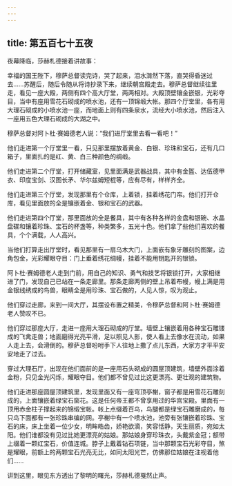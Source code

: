 ```yaml
---
---
---
```

title: 第五百七十五夜
---






夜幕降临，莎赫札德接着讲故事：





幸福的国王陛下，穆萨总督读完诗，哭了起来，泪水潸然下落，直哭得昏迷过去……苏醒后，随后令随从将诗抄录下来，继续朝宫殿走去。穆萨总督继续往里走，看见一座大殿，两侧有四个高大厅堂，两两相对。大殿顶壁镶金嵌银，光彩夺目，当中有座用雪花石砌成的喷水池，还有一顶锦缎大帐。那四个厅堂里，各有用大理石砌成的小喷水池一座，而地面上则有四条泉水，流经大小喷水池，然后注入一座用五色大理石砌成的大湖之中。

穆萨总督对阿卜杜·赛姆德老人说：“我们进厅堂里去看一看吧！”

他们走进第一个厅堂里一看，只见那里摆放着黄金、白银、珍珠和宝石，还有几口箱子，里面扎的是红、黄、白三种颜色的绸缎。

他们走进第二个厅堂，打开储藏室，见里面满是武器战具，其中有金盔、达伍德甲衣、印度宝剑、汉图长矛、华尔兹姆短棍等，应有尽有，样样齐全。

他们走进第三个厅堂，发现那里有个仓库，上着锁，挂着绣花门帘。他们打开仓库，看见里面放的全是镶嵌着金、银和宝石的武器。

他们走进第四个厅堂，那里面放的全是餐具，其中有各种各样的金盘和银碗、水晶盘碟和镶着珍珠、宝石的杯盏等，种类繁多，五光十色。他们拿了些他们喜欢的餐具，个个满载，人人高兴。

当他们打算走出厅堂时，看见那里有一扇乌木大门，上面嵌有象牙雕刻的图案，边角包金，光彩耀眼夺目：门上垂着绣花绸幔，挂着不能用钥匙开的银锁。

阿卜杜·赛姆德老人走到门前，用自己的知识、勇气和技艺将银锁打开，大家相继进了门，发现自己已站在一条走廊里。那条走廊两侧的壁上吊着布幔，幔上满是用金银线绣成的鸟兽，眼睛全是用珍珠、宝石做的，人见人惊，叹为观止。

他们穿过走廊，来到一间大厅，其摆设布置之精美，令穆萨总督和阿卜杜·赛姆德老人赞叹不已。

他们穿过那座大厅，走进一座用大理石砌成的厅堂。墙壁上镶嵌着用各种宝石雕镂成的飞禽走兽；地面磨得光亮平滑，足以照见人影，使人看上去像水在流动，如果人走上去，会滑倒的。穆萨总督吩咐手下人往地上撒了点儿东西，大家方才平平安安地走了过去。

穿过大理石厅，出现在他们面前的是一座用石头砌成的圆屋顶建筑，墙壁外面涂着金粉，只见金光闪烁，耀眼夺目。他们都不曾见过比这更漂亮、更壮观的建筑物。

他们走进那座圆屋顶建筑里，发现里面又有一座穹顶亭榭，窗子都是用雪花石雕刻成的，上面镶嵌着绿宝石窗花。这是任何帝王都不曾享用过的华宫宝殿。里面有一顶用赤金柱子撑起来的锦缎宝帐。帐上点缀着百鸟，鸟腿都是绿宝石雕磨成的，每只鸟下面都有一张珍珠串编的网。亭榭中有一个喷水池，池旁有张镶嵌着珍珠、宝石的床，床上坐着一位少女，明眸皓齿，娇艳欲滴，笑容恬静，天生丽质，宛如太阳。他们谁都没有见过比她更漂亮的姑娘。那姑娘身穿珍珠衣，头戴紫金冠；额带上缀着一颗红宝石，价值连城。脖子上戴着钻石项链，当中那颗宝石光彩夺目，煞是耀眼，前额上的两颗宝石光亮无比，如同太阳光芒，仿佛那位姑娘在注视着他们……





讲到这里，眼见东方透出了黎明的曙光，莎赫札德戛然止声。